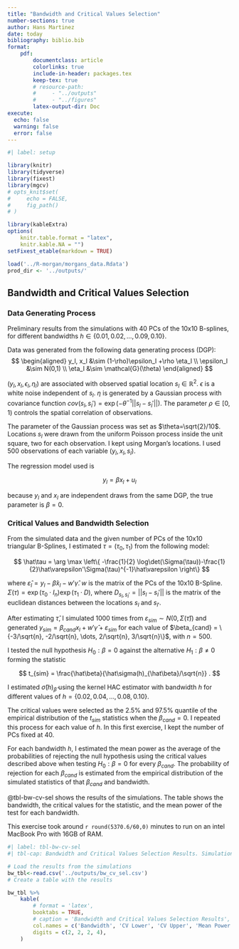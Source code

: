 ```yaml
---
title: "Bandwidth and Critical Values Selection"
number-sections: true
author: Hans Martinez
date: today
bibliography: biblio.bib
format:
    pdf:
        documentclass: article
        colorlinks: true
        include-in-header: packages.tex
        keep-tex: true
        # resource-path: 
        #     - "../outputs"
        #     - "../figures"
        latex-output-dir: Doc
execute: 
  echo: false
  warning: false
  error: false
---
```


```r
#| label: setup

library(knitr)
library(tidyverse)
library(fixest)
library(mgcv)
# opts_knit$set(
#     echo = FALSE,
#     fig_path()
# )

library(kableExtra)
options(
    knitr.table.format = "latex",
    knitr.kable.NA = "")
setFixest_etable(markdown = TRUE)

load('../R-morgan/morgans_data.Rdata')
prod_dir <- '../outputs/'

```


## Bandwidth and Critical Values Selection


### Data Generating Process

Preliminary results from the simulations with 40 PCs of the 10x10 B-splines, for different bandwidths $h \in \{0.01, 0.02, \dots, 0.09, 0.10\}$. 

Data was generated from the following data generating process (DGP):
$$
\begin{aligned}
    y_l, x_l &\sim (1-\rho)\epsilon_l +\rho \eta_l \\
    \epsilon_l &\sim N(0,1) \\
    \eta_l &\sim \mathcal{G}(\theta)
\end{aligned}
$$ 

$(y_l,x_l,\epsilon_l,\eta_l)$ are associated with observed spatial location $s_l \in \mathbb{R}^2$. $\epsilon$ is a white noise independent of $s_l$. $\eta$ is generated by a Gaussian process with covariance function $cov(s_l,s_{l}')=\exp(-\theta^{-1}||s_l-s_{l}'||)$. The parameter $\rho\in[0,1)$ controls the spatial correlation of observations.

The parameter of the Gaussian process was set as $\theta=\sqrt{2}/10$. Locations $s_l$ were drawn from the uniform Poisson process inside the unit square, two for each observation. I kept using Morgan's locations. I used 500 observations of each variable $(y_l,x_l,s_l)$. 

The regression model used is 

$$
    y_l=\beta x_l + u_l 
$$

because $y_l$ and $x_l$ are independent draws from the same DGP, the true parameter is $\beta=0$. 

### Critical Values and Bandwidth Selection

From the simulated data and the given number of PCs of the 10x10 triangular B-Splines, I estimated $\tau = (\tau_0, \tau_1)$ from the following model:

$$
  \hat\tau = \arg \max \left\{ -\frac{1}{2} \log\det(\Sigma(\tau))-\frac{1}{2}\hat\varepsilon'\Sigma(\tau)^{-1}\hat\varepsilon \right\}
$$

where $\hat\varepsilon_l = y_l - \hat\beta x_l-w'\hat\gamma$. $w$ is the matrix of the PCs of the 10x10 B-Spline. $\Sigma(\tau)=\exp(\tau_0\cdot I_n)\exp(\tau_1\cdot D)$, where $D_{s_l,s_l'}=||s_l - s_l'||$ is the matrix of the euclidean distances between the locations $s_l$ and $s_{l'}$.

After estimating $\hat\tau$, I simulated 1000 times from $\varepsilon_{sim} \sim N(0,\Sigma(\hat\tau))$ and generated $y_{sim }= \beta_{cand} x_l  + w'\hat\gamma + \varepsilon_{sim}$ for each value of $\beta_{cand} = \{-3/\sqrt{n}, -2/\sqrt{n}, \dots, 2/\sqrt{n}, 3/\sqrt{n}\}$, with $n=500$.

I tested the null hypothesis $H_0: \beta = 0$ against the alternative $H_1: \beta \not= 0$ forming the statistic 

$$
t_{sim} = \frac{\hat\beta}{\hat\sigma(h)_{\hat\beta}/\sqrt{n}} .
$$

I estimated $\hat\sigma(h)_{\hat\beta}$ using the kernel HAC estimator with bandwidth $h$ for different values of $h=\{0.02, 0.04, \dots, 0.08, 0.10\}$.

The critical values were selected as the 2.5\% and 97.5\% quantile of the empirical distribution of the $t_{sim}$ statistics when the $\beta_{cand} = 0$. I repeated this process for each value of $h$. In this first exercise, I kept the number of PCs fixed at 40.

For each bandwidth $h$, I estimated the mean power as the average of the probabilities of rejecting the null hypothesis using the critical values described above when testing $H_0: \beta = 0$ for every $\beta_{cand}$. The probability of rejection for each $\beta_{cand}$ is estimated from the empirical distribution of the simulated statistics of that $\beta_{cand}$ and bandwidth.

@tbl-bw-cv-sel shows the results of the simulations. The table shows the bandwidth, the critical values for the statistic, and the mean power of the test for each bandwidth.

This exercise took around `r round(5370.6/60,0)` minutes to run on an intel MacBook Pro with 16GB of RAM. 

```r
#| label: tbl-bw-cv-sel
#| tbl-cap: Bandwidth and Critical Values Selection Results. Simulations with 40 PCs of the 10x10 B-splines, for different bandwidths $h=\\{0.02, 0.04, \dots, 0.08, 0.10\\}$. $\beta_{cand} = \\{-3/\sqrt{n}, -2/\sqrt{n}, \dots, 2/\sqrt{n}, 3/\sqrt{n}\\}$. With $n=500$ and 1000 simulations. The critical values are the 2.5\% and 97.5\% quantiles of the empirical distribution of the simulated statistics when testing the null hypothesis $\beta = 0$ when the $\beta_{cand} = 0$. The mean power is the average of the probability of rejecting the null hypothesis using the critical values described above when testing $\beta = 0$ for every $\beta_{cand}$.

# Load the results from the simulations
bw_tbl<-read.csv('../outputs/bw_cv_sel.csv')
# Create a table with the results

bw_tbl %>%
    kable(
        # format = 'latex',
        booktabs = TRUE,
        # caption = 'Bandwidth and Critical Values Selection Results',
        col.names = c('Bandwidth', 'CV Lower', 'CV Upper', 'Mean Power'),
        digits = c(2, 2, 2, 4),
    )

```

